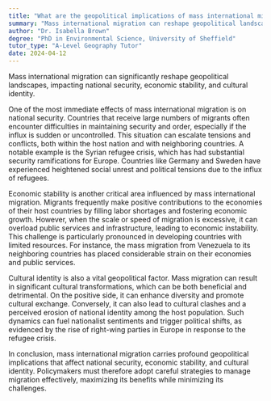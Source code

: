 ```yaml
---
title: "What are the geopolitical implications of mass international migration?"
summary: "Mass international migration can reshape geopolitical landscapes, influencing national security, economic stability, and cultural identity."
author: "Dr. Isabella Brown"
degree: "PhD in Environmental Science, University of Sheffield"
tutor_type: "A-Level Geography Tutor"
date: 2024-04-12
---
```


Mass international migration can significantly reshape geopolitical landscapes, impacting national security, economic stability, and cultural identity.

One of the most immediate effects of mass international migration is on national security. Countries that receive large numbers of migrants often encounter difficulties in maintaining security and order, especially if the influx is sudden or uncontrolled. This situation can escalate tensions and conflicts, both within the host nation and with neighboring countries. A notable example is the Syrian refugee crisis, which has had substantial security ramifications for Europe. Countries like Germany and Sweden have experienced heightened social unrest and political tensions due to the influx of refugees.

Economic stability is another critical area influenced by mass international migration. Migrants frequently make positive contributions to the economies of their host countries by filling labor shortages and fostering economic growth. However, when the scale or speed of migration is excessive, it can overload public services and infrastructure, leading to economic instability. This challenge is particularly pronounced in developing countries with limited resources. For instance, the mass migration from Venezuela to its neighboring countries has placed considerable strain on their economies and public services.

Cultural identity is also a vital geopolitical factor. Mass migration can result in significant cultural transformations, which can be both beneficial and detrimental. On the positive side, it can enhance diversity and promote cultural exchange. Conversely, it can also lead to cultural clashes and a perceived erosion of national identity among the host population. Such dynamics can fuel nationalist sentiments and trigger political shifts, as evidenced by the rise of right-wing parties in Europe in response to the refugee crisis.

In conclusion, mass international migration carries profound geopolitical implications that affect national security, economic stability, and cultural identity. Policymakers must therefore adopt careful strategies to manage migration effectively, maximizing its benefits while minimizing its challenges.
    
